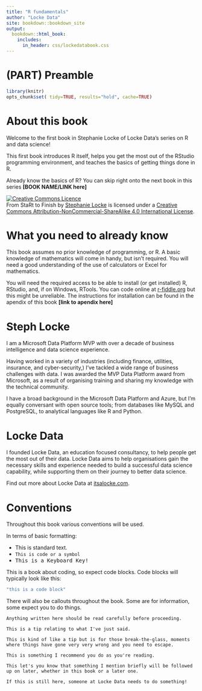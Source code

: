 ```yaml
---
title: "R fundamentals"
author: "Locke Data"
site: bookdown::bookdown_site
output:
  bookdown::html_book:
    includes:
      in_header: css/lockedatabook.css
---
```



# (PART) Preamble {-} 

```r
library(knitr)
opts_chunk$set( tidy=TRUE, results="hold", cache=TRUE) 
```




# About this book {-}
Welcome to the first book in Stephanie Locke of Locke Data's series on R and data science! 

This first book introduces R itself, helps you get the most out of the RStudio programming environment, and teaches the basics of getting things done in R. 

Already know the basics of R? You can skip right onto the next book in this series **[BOOK NAME/LINK here]**

<a rel="license" href="http://creativecommons.org/licenses/by-nc-sa/4.0/"><img alt="Creative Commons Licence" style="border-width:0" src="https://i.creativecommons.org/l/by-nc-sa/4.0/88x31.png" /></a><br /><span xmlns:dct="http://purl.org/dc/terms/" href="http://purl.org/dc/dcmitype/Text" property="dct:title" rel="dct:type">From StaRt to Finish</span> by <a xmlns:cc="http://creativecommons.org/ns#" href="https://itsalocke.com/" property="cc:attributionName" rel="cc:attributionURL">Stephanie Locke</a> is licensed under a <a rel="license" href="http://creativecommons.org/licenses/by-nc-sa/4.0/">Creative Commons Attribution-NonCommercial-ShareAlike 4.0 International License</a>.

# What you need to already know {-}
This book assumes no prior knowledge of programming, or R. A basic knowledge of mathematics will come in handy, but isn't required. You will need a good understanding of the use of calculators or Excel for mathematics.

You will need the required access to be able to install (or get installed) R, RStudio, and, if on Windows, RTools. You can code online at [r-fiddle.org](//www.r-fiddle.org/) but this might be unreliable. The instructions for installation can be found in the apendix of this book **[link to apendix here]**

# Steph Locke {-}
I am a Microsoft Data Platform MVP with over a decade of business intelligence and data science experience.

Having worked in a variety of industries (including finance, utilities, insurance, and cyber-security,) I've tackled a wide range of business challenges with data. I was awarded the MVP Data Platform award from Microsoft, as a result of organising training and sharing my knowledge with the technical community.

I have a broad background in the Microsoft Data Platform and Azure, but I’m equally conversant with open source tools; from databases like MySQL and PostgreSQL, to analytical languages like R and Python.

# Locke Data {-}
I founded Locke Data, an education focused consultancy, to help people get the most out of their data. Locke Data aims to help organisations gain the necessary skills and experience needed to build a successful data science capability, while supporting them on their journey to better data science.

Find out more about Locke Data at [itsalocke.com](https://itsalocke.com/about/). 

# Conventions {-}

Throughout this book various conventions will be used.

In terms of basic formatting:

- This is standard text.
- `This is code or a symbol`
- <kbd>This is a Keyboard Key!</kbd>

This is a book about coding, so expect code blocks. Code blocks will typically look like this:

```r
"this is a code block"
```

There will also be callouts throughout the book. Some are for information, some expect you to do things.

```block
Anything written here should be read carefully before proceeding.
```

```block
This is a tip relating to what I've just said.
```

```block
This is kind of like a tip but is for those break-the-glass, moments where things have gone very very wrong and you need to escape.
```

```block
This is something I recommend you do as you're reading.
```

```block
This let's you know that something I mention briefly will be followed up on later, whether in this book or a later one.
```

```block
If this is still here, someone at Locke Data needs to do something!
```


